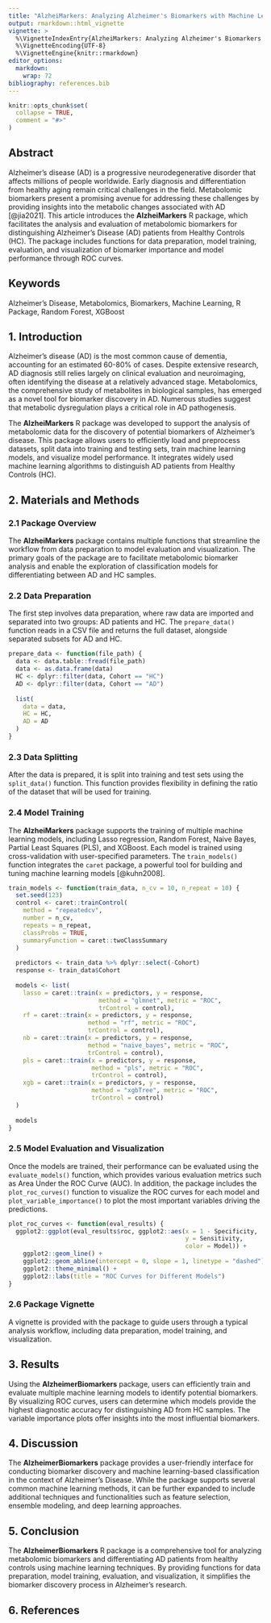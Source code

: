 ---
title: "AlzheiMarkers: Analyzing Alzheimer's Biomarkers with Machine Learning"
output: rmarkdown::html_vignette
vignette: >
  %\VignetteIndexEntry{AlzheiMarkers: Analyzing Alzheimer's Biomarkers with Machine Learning}
  %\VignetteEncoding{UTF-8}
  %\VignetteEngine{knitr::rmarkdown}
editor_options: 
  markdown: 
    wrap: 72
bibliography: references.bib
---

```{r, include = FALSE}
knitr::opts_chunk$set(
  collapse = TRUE,
  comment = "#>"
)
```

## Abstract

Alzheimer’s disease (AD) is a progressive neurodegenerative disorder
that affects millions of people worldwide. Early diagnosis and
differentiation from healthy aging remain critical challenges in the
field. Metabolomic biomarkers present a promising avenue for addressing
these challenges by providing insights into the metabolic changes
associated with AD [@jia2021]. This article introduces the
**AlzheiMarkers** R package, which facilitates the analysis and
evaluation of metabolomic biomarkers for distinguishing Alzheimer’s
Disease (AD) patients from Healthy Controls (HC). The package includes
functions for data preparation, model training, evaluation, and
visualization of biomarker importance and model performance through ROC
curves.

## Keywords

Alzheimer’s Disease, Metabolomics, Biomarkers, Machine Learning, R
Package, Random Forest, XGBoost

## 1. Introduction

Alzheimer’s disease (AD) is the most common cause of dementia,
accounting for an estimated 60-80% of cases. Despite extensive research,
AD diagnosis still relies largely on clinical evaluation and
neuroimaging, often identifying the disease at a relatively advanced
stage. Metabolomics, the comprehensive study of metabolites in
biological samples, has emerged as a novel tool for biomarker discovery
in AD. Numerous studies suggest that metabolic dysregulation plays a
critical role in AD pathogenesis.

The **AlzheiMarkers** R package was developed to support the analysis of
metabolomic data for the discovery of potential biomarkers of
Alzheimer’s disease. This package allows users to efficiently load and
preprocess datasets, split data into training and testing sets, train
machine learning models, and visualize model performance. It integrates
widely used machine learning algorithms to distinguish AD patients from
Healthy Controls (HC).

## 2. Materials and Methods

### 2.1 Package Overview

The **AlzheiMarkers** package contains multiple functions that
streamline the workflow from data preparation to model evaluation and
visualization. The primary goals of the package are to facilitate
metabolomic biomarker analysis and enable the exploration of
classification models for differentiating between AD and HC samples.

### 2.2 Data Preparation

The first step involves data preparation, where raw data are imported
and separated into two groups: AD patients and HC. The `prepare_data()`
function reads in a CSV file and returns the full dataset, alongside
separated subsets for AD and HC.

```{r prepare_data, eval=FALSE}
prepare_data <- function(file_path) {
  data <- data.table::fread(file_path)
  data <- as.data.frame(data)
  HC <- dplyr::filter(data, Cohort == "HC")
  AD <- dplyr::filter(data, Cohort == "AD")
  
  list(
    data = data,
    HC = HC,
    AD = AD
  )
}
```

### 2.3 Data Splitting

After the data is prepared, it is split into training and test sets
using the `split_data()` function. This function provides flexibility in
defining the ratio of the dataset that will be used for training.

### 2.4 Model Training

The **AlzheiMarkers** package supports the training of multiple machine
learning models, including Lasso regression, Random Forest, Naive Bayes,
Partial Least Squares (PLS), and XGBoost. Each model is trained using
cross-validation with user-specified parameters. The `train_models()`
function integrates the `caret` package, a powerful tool for building
and tuning machine learning models [@kuhn2008].

```{r train_models, eval=FALSE}
train_models <- function(train_data, n_cv = 10, n_repeat = 10) {
  set.seed(123)
  control <- caret::trainControl(
    method = "repeatedcv",
    number = n_cv,
    repeats = n_repeat,
    classProbs = TRUE,
    summaryFunction = caret::twoClassSummary
  )
  
  predictors <- train_data %>% dplyr::select(-Cohort)
  response <- train_data$Cohort
  
  models <- list(
    lasso = caret::train(x = predictors, y = response,
                         method = "glmnet", metric = "ROC", 
                         trControl = control),
    rf = caret::train(x = predictors, y = response, 
                      method = "rf", metric = "ROC", 
                      trControl = control),
    nb = caret::train(x = predictors, y = response, 
                      method = "naive_bayes", metric = "ROC", 
                      trControl = control),
    pls = caret::train(x = predictors, y = response, 
                       method = "pls", metric = "ROC", 
                       trControl = control),
    xgb = caret::train(x = predictors, y = response, 
                       method = "xgbTree", metric = "ROC", 
                       trControl = control)
  )
  
  models
}
```

### 2.5 Model Evaluation and Visualization

Once the models are trained, their performance can be evaluated using
the `evaluate_models()` function, which provides various evaluation
metrics such as Area Under the ROC Curve (AUC). In addition, the package
includes the `plot_roc_curves()` function to visualize the ROC curves
for each model and `plot_variable_importance()` to plot the most
important variables driving the predictions.

```{r plot+roc_curves, eval=FALSE}
plot_roc_curves <- function(eval_results) {
  ggplot2::ggplot(eval_results$roc, ggplot2::aes(x = 1 - Specificity, 
                                                 y = Sensitivity, 
                                                 color = Model)) +
    ggplot2::geom_line() +
    ggplot2::geom_abline(intercept = 0, slope = 1, linetype = "dashed") +
    ggplot2::theme_minimal() +
    ggplot2::labs(title = "ROC Curves for Different Models")
}
```

### 2.6 Package Vignette

A vignette is provided with the package to guide users through a typical
analysis workflow, including data preparation, model training, and
visualization.

## 3. Results

Using the **AlzheimerBiomarkers** package, users can efficiently train
and evaluate multiple machine learning models to identify potential
biomarkers. By visualizing ROC curves, users can determine which models
provide the highest diagnostic accuracy for distinguishing AD from HC
samples. The variable importance plots offer insights into the most
influential biomarkers.

## 4. Discussion

The **AlzheimerBiomarkers** package provides a user-friendly interface
for conducting biomarker discovery and machine learning-based
classification in the context of Alzheimer's Disease. While the package
supports several common machine learning methods, it can be further
expanded to include additional techniques and functionalities such as
feature selection, ensemble modeling, and deep learning approaches.

## 5. Conclusion

The **AlzheimerBiomarkers** R package is a comprehensive tool for
analyzing metabolomic biomarkers and differentiating AD patients from
healthy controls using machine learning techniques. By providing
functions for data preparation, model training, evaluation, and
visualization, it simplifies the biomarker discovery process in
Alzheimer's research.

## 6. References
